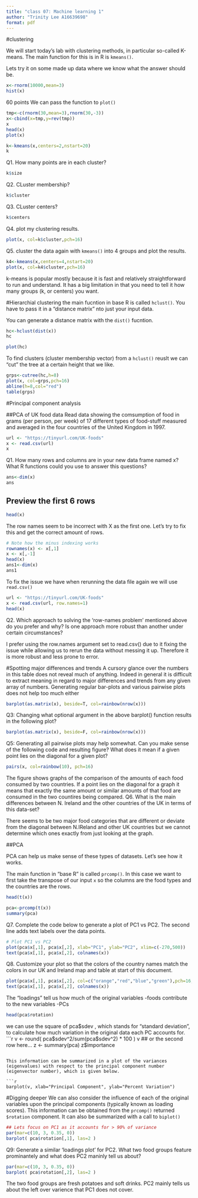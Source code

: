 ```yaml
---
title: "class 07: Machine learning 1"
author: "Trinity Lee A16639698"
format: pdf
---
```


#clustering

We will start today's lab with clustering methods, in particular so-called K-means. The main function for this is in R is `kmeans()`.

Lets try it on some made up data where we know what the answer should be.

```r
x<-rnorm(10000,mean=3)
hist(x)

```

60 points 
We can pass the function to `plot()`
```r
tmp<-c(rnorm(30,mean=3),rnorm(30,-3))
x<-cbind(x=tmp,y=rev(tmp))
x
head(x)
plot(x)
```

```r
k<-kmeans(x,centers=2,nstart=20)
k
```

Q1. How many points are in each cluster?

```r
k$size
```

Q2. CLuster membership?

```r
k$cluster
```

Q3. CLuster centers?

```r
k$centers
```

Q4. plot my clustering results.

```r
plot(x, col=k$cluster,pch=16)
```

Q5. cluster the data again with `kmeans()` into 4 groups and plot the results.

```r
k4<-kmeans(x,centers=4,nstart=20)
plot(x, col=k4$cluster,pch=16)
```

k-means is popular mostly because it is fast and relatively straightforward to run and understand. It has a big limitation in that you need to tell it how many groups (k, or centers) you want. 

#Hierarchial clustering
the main fucntion in base R is called `hclust()`. You have to pass it in a "distance matrix" nto just your input data.

You can generate a distance matrix with the `dist()` fucntion.

```r
hc<-hclust(dist(x))
hc
```

```r
plot(hc)
```

To find clusters (cluster membership vector) from a `hclust()` reuslt we can "cut" the tree at a certain height that we like.

```r
grps<-cutree(hc,h=8)
plot(x, col=grps,pch=16)
abline(h=8,col="red")
table(grps)
```
#Principal component analysis

##PCA of UK food data
Read data showing the comsumption of food in grams (per person, per week) of 17 different types of food-stuff measured and averaged in the four countries of the United Kingdom in 1997.

```r
url <- "https://tinyurl.com/UK-foods"
x <- read.csv(url)
x

```
Q1. How many rows and columns are in your new data frame named x? What R functions could you use to answer this questions?
```r
ans<-dim(x)
ans
```
## Preview the first 6 rows
```r
head(x)
```
The row names seem to be incorrect with X as the first one. Let's try to fix this and get the correct amount of rows.
```r
# Note how the minus indexing works
rownames(x) <- x[,1]
x <- x[,-1]
head(x)
ans1<-dim(x)
ans1
```
To fix the issue we have when rerunning the data file again we will use `read.csv()`

```r
url <- "https://tinyurl.com/UK-foods"
x <- read.csv(url, row.names=1)
head(x)
```

Q2. Which approach to solving the ‘row-names problem’ mentioned above do you prefer and why? Is one approach more robust than another under certain circumstances?

I prefer using the row.names argument set to read.csv() due to it fixing the issue while allowing us to rerun the data without messing it up. Therefore it is more robust and less prone to error. 

#Spotting major differences and trends
A cursory glance over the numbers in this table does not reveal much of anything. Indeed in general it is difficult to extract meaning in regard to major differences and trends from any given array of numbers. Generating regular bar-plots and various pairwise plots does not help too much either
```r
barplot(as.matrix(x), beside=T, col=rainbow(nrow(x)))
```

Q3: Changing what optional argument in the above barplot() function results in the following plot?

```r
barplot(as.matrix(x), beside=F, col=rainbow(nrow(x)))
```

Q5: Generating all pairwise plots may help somewhat. Can you make sense of the following code and resulting figure? What does it mean if a given point lies on the diagonal for a given plot?

```r
pairs(x, col=rainbow(10), pch=16)
```

The figure shows graphs of the comparison of the amounts of each food consumed by two countries. If a point lies on the diagonal for a graph it means that exactly the same amount or similar amounts of that food are consumed in the two countires being compared. 
Q6. What is the main differences between N. Ireland and the other countries of the UK in terms of this data-set?

There seems to be two major food categories that are different or deviate from the diagonal between N.IReland and other UK countries but we cannot determine which ones exactly from just looking at the graph. 

##PCA

PCA can help us make sense of these types of datasets. Let's see how it works.

The main function in "base R" is called `prcomp()`. In this case we want to first take the transpose of our input `x` so the columns are the food types and the countries are the rows. 

```r
head(t(x))
```
```r
pca<-prcomp(t(x))
summary(pca)
```

Q7. Complete the code below to generate a plot of PC1 vs PC2. The second line adds text labels over the data points.

```r
# Plot PC1 vs PC2
plot(pca$x[,1], pca$x[,2], xlab="PC1", ylab="PC2", xlim=c(-270,500))
text(pca$x[,1], pca$x[,2], colnames(x))
```

Q8. Customize your plot so that the colors of the country names match the colors in our UK and Ireland map and table at start of this document.

```r
plot(pca$x[,1], pca$x[,2], col=c("orange","red","blue","green"),pch=16,xlab="PC1", ylab="PC2", xlim=c(-270,500))
text(pca$x[,1], pca$x[,2], colnames(x))
```
The "loadings" tell us how much of the original variables -foods contribute to the new variables -PCs

```r
head(pca$rotation)
```

we can use the square of pca$sdev , which stands for “standard deviation”, to calculate how much variation in the original data each PC accounts for.
```r
v <- round( pca$sdev^2/sum(pca$sdev^2) * 100 )
v
## or the second row here...
z <- summary(pca)
z$importance
```

This information can be summarized in a plot of the variances (eigenvalues) with respect to the principal component number (eigenvector number), which is given below.

```r
barplot(v, xlab="Principal Component", ylab="Percent Variation")
```

#Digging deeper 
We can also consider the influence of each of the original variables upon the principal components (typically known as loading scores). This information can be obtained from the `prcomp()` returned `$rotation` component. It can also be summarized with a call to `biplot()`

```r
## Lets focus on PC1 as it accounts for > 90% of variance 
par(mar=c(10, 3, 0.35, 0))
barplot( pca$rotation[,1], las=2 )
```

Q9: Generate a similar ‘loadings plot’ for PC2. What two food groups feature prominantely and what does PC2 maninly tell us about?

```r
par(mar=c(10, 3, 0.35, 0))
barplot( pca$rotation[,2], las=2 )
```
The two food groups are fresh potatoes and soft drinks. PC2 mainly tells us about the left over varience that PC1 does not cover. 
